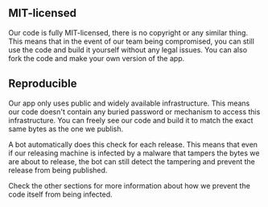## MIT-licensed

<div className="h-2"/>

Our code is fully MIT-licensed, there is no copyright or any similar thing. This means that in the event of our team being compromised, you can still use the code and build it yourself without any legal issues. You can also fork the code and make your own version of the app.

<div className="h-4"/>

## Reproducible

<div className="h-2"/>

Our app only uses public and widely available infrastructure. This means our code doesn't contain any buried password or mechanism to access this infrastructure. You can freely see our code and build it to match the exact same bytes as the one we publish.

<div className="h-2"/>

A bot automatically does this check for each release. This means that even if our releasing machine is infected by a malware that tampers the bytes we are about to release, the bot can still detect the tampering and prevent the release from being published.

<div className="h-2"/>

Check the other sections for more information about how we prevent the code itself from being infected.

